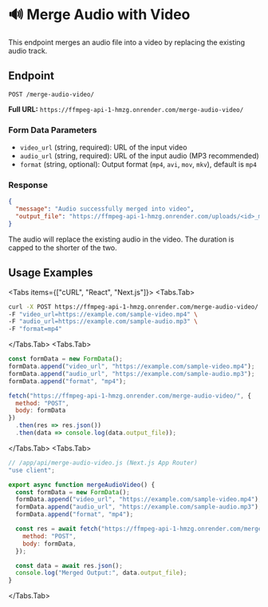 
# 🔊 Merge Audio with Video

This endpoint merges an audio file into a video by replacing the existing audio track.

## Endpoint

`POST /merge-audio-video/`

**Full URL:** `https://ffmpeg-api-1-hmzg.onrender.com/merge-audio-video/`

### Form Data Parameters

- `video_url` (string, required): URL of the input video
- `audio_url` (string, required): URL of the input audio (MP3 recommended)
- `format` (string, optional): Output format (`mp4`, `avi`, `mov`, `mkv`), default is `mp4`

### Response

```json
{
  "message": "Audio successfully merged into video",
  "output_file": "https://ffmpeg-api-1-hmzg.onrender.com/uploads/<id>_merged.mp4"
}
```

<Callout type="warning">
The audio will replace the existing audio in the video. The duration is capped to the shorter of the two.
</Callout>

## Usage Examples

<Tabs items={["cURL", "React", "Next.js"]}>
  <Tabs.Tab>

```bash
curl -X POST https://ffmpeg-api-1-hmzg.onrender.com/merge-audio-video/ \
-F "video_url=https://example.com/sample-video.mp4" \
-F "audio_url=https://example.com/sample-audio.mp3" \
-F "format=mp4"
```

  </Tabs.Tab>
  <Tabs.Tab>

```jsx
const formData = new FormData();
formData.append("video_url", "https://example.com/sample-video.mp4");
formData.append("audio_url", "https://example.com/sample-audio.mp3");
formData.append("format", "mp4");

fetch("https://ffmpeg-api-1-hmzg.onrender.com/merge-audio-video/", {
  method: "POST",
  body: formData
})
  .then(res => res.json())
  .then(data => console.log(data.output_file));
```

  </Tabs.Tab>
  <Tabs.Tab>

```js
// /app/api/merge-audio-video.js (Next.js App Router)
"use client";

export async function mergeAudioVideo() {
  const formData = new FormData();
  formData.append("video_url", "https://example.com/sample-video.mp4");
  formData.append("audio_url", "https://example.com/sample-audio.mp3");
  formData.append("format", "mp4");

  const res = await fetch("https://ffmpeg-api-1-hmzg.onrender.com/merge-audio-video/", {
    method: "POST",
    body: formData,
  });

  const data = await res.json();
  console.log("Merged Output:", data.output_file);
}
```

  </Tabs.Tab>
</Tabs>
